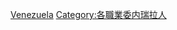 {{Commonscat|Models from Venezuela}}

[[Category:各國模特兒|Venezuela]]
[[Category:各職業委内瑞拉人|Category:各職業委内瑞拉人]]